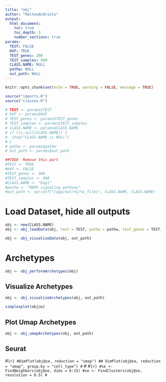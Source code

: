 ```yaml
---
title: "obj"
author: "MatteoAndriolo"
output: 
  html_document: 
    toc: true
    toc_depth: 3
    number_sections: true
params:
  TEST: FALSE
  HVF: TRUE
  TEST_genes: 300
  TEST_samples: 500
  CLASS.NAME: NULL
  pathw: NULL
  out_path: NULL
---
```


```r
knitr::opts_chunk$set(echo = TRUE, warning = FALSE, message = TRUE)
```


```r
source("imports.R")
source("classes.R")

# TEST <- params$TEST
# HVF <- params$HVF
# TEST_genes <- params$TEST_genes
# TEST_samples <- params$TEST_samples
# CLASS.NAME <- params$CLASS.NAME
# if (is.null(CLASS.NAME)) {
#  stop("CLASS.NAME is NULL")
# }
# pathw <- params$pathw
# out_path <- params$out_path

##TODO  Remove this part
#TEST <- TRUE
#HVF <- FALSE
#TEST_genes <- 300
#TEST_samples <- 500
#CLASS.NAME <- "Exp1"
#pathw <- "MAPK signaling pathway"
#out_path <- sprintf("/app/out/%s/%s_files", CLASS.NAME, CLASS.NAME)
```

# Load Dataset, hide all outputs
```r
obj <- new(CLASS.NAME)
obj <- obj_loadData(obj, test = TEST, pathw = pathw, test_genes = TEST_genes, test_samples = TEST_samples)
```

```r
obj <- obj_visualizeData(obj, out_path)
```


# Archetypes
```r
obj <- obj_performArchetypes(obj)
```

## Visualize Archetypes
```r
obj <- obj_visualizeArchetypes(obj, out_path)
```

```r
simplexplot(obj@a)
```


## Plot Umap Archetypes

```r
obj <- obj_umapArchetypes(obj, out_path)
```


## Seurat
#```{r}
#DimPlot(obj@se, reduction = "umap")
## DimPlot(obj@se, reduction = "umap", group.by = "cell_type")
#```
#
#```{r}
#se <- FindNeighbors(obj@se, dims = 6:15)
#se <- FindClusters(obj@se, resolution = 0.5)
#```
